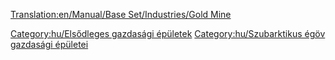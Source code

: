 [[Translation:en/Manual/Base Set/Industries/Gold Mine]]

{{hu/Gazdasági épületek|kép=en/Goldmine.png|név=Aranybánya
|klíma=[[hu/Manual/Éghajlatok|szubarktikus]]
|elfogad=---
|előállít=[[hu/Manual/Base Set/Cargos/Arany|aranyat]]
|megjegyzés=más [[hu/Manual/Éghajlatok|éghajlaton]] nem található.
}}

{{hu/Navbox Gazdasági épületek}}

[[Category:hu/Elsődleges gazdasági épületek]]
[[Category:hu/Szubarktikus égöv gazdasági épületei]]